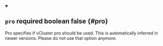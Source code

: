 


<details className="config-field" data-expandable="false" open>
<summary>

## `pro` <span className="config-field-required" data-required="false">required</span> <span className="config-field-type">boolean</span> <span className="config-field-default">false</span> <span className="config-field-enum"></span> {#pro}

Pro specifies if vCluster pro should be used. This is automatically inferred in newer versions. Please do not use that option anymore.

</summary>



</details>
